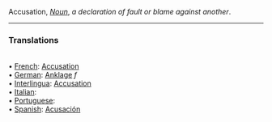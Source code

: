 Accusation, <i>[[Noun]]</i>, ''a declaration of fault or blame against another''. 
<HR> <P> <H3>Translations</H3>
<BR>• [[French]]: [[Accusation]]
<BR>• [[German]]: [[Anklage]] ''f''
<BR>• [[Interlingua]]: [[Accusation]]
<BR>• [[Italian]]: [[]]
<BR>• [[Portuguese]]: [[]]
<BR>• [[Spanish]]: [[Acusación]]
<BR>